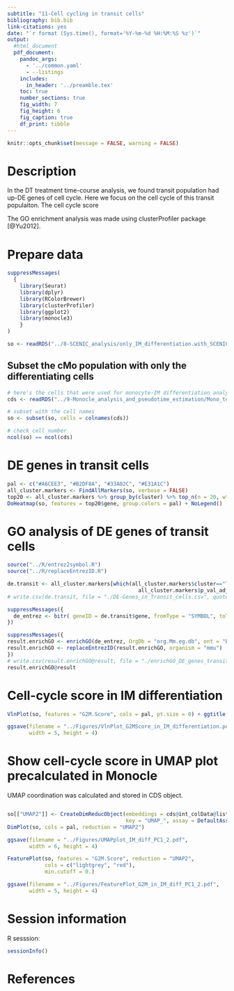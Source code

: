 ```yaml
---
subtitle: "11-Cell cycling in transit cells"
bibliography: bib.bib
link-citations: yes
date: "`r format (Sys.time(), format='%Y-%m-%d %H:%M:%S %z')`"
output: 
  #html_document
  pdf_document:
    pandoc_args:
      - '../common.yaml'
      - --listings
    includes:
      in_header: '../preamble.tex'
    toc: true
    number_sections: true
    fig_width: 7
    fig_height: 6
    fig_caption: true
    df_print: tibble
---
```


```r
knitr::opts_chunk$set(message = FALSE, warning = FALSE)
```

\newpage

# Description

In the DT treatment time-course analysis, we found transit population had up-DE genes of cell cycle. Here we focus on the cell cycle of this transit populaiton. The cell cycle score 

The GO enrichment analysis was made using clusterProfiler package [@Yu2012]. 

# Prepare data

```r
suppressMessages(
  {
    library(Seurat)
    library(dplyr)
    library(RColorBrewer)
    library(clusterProfiler)
    library(ggplot2)
    library(monocle3)
    }
)

so <- readRDS("../8-SCENIC_analysis/only_IM_differentiation.with_SCENIC.seuratObject.Rds")
```

## Subset the cMo population with only the differentiating cells

```r
# here's the cells that were used for monocyte-IM differentiation analysis: 
cds <- readRDS("../9-Monocle_analysis_and_pseudotime_estimation/Mono_to_IM.cds")

# subset with the cell names
so <- subset(so, cells = colnames(cds))

# check cell number
ncol(so) == ncol(cds)
```


# DE genes in transit cells

```r
pal <- c("#A6CEE3", "#B2DF8A", "#33A02C", "#E31A1C")
all_cluster.markers <- FindAllMarkers(so, verbose = FALSE)
top20 <- all_cluster.markers %>% group_by(cluster) %>% top_n(n = 20, wt = avg_log2FC)
DoHeatmap(so, features = top20$gene, group.colors = pal) + NoLegend()
```
# GO analysis of DE genes of transit cells

```r
source("../R/entrez2symbol.R")
source("../R/replaceEntrezID.R")

de.transit <- all_cluster.markers[which(all_cluster.markers$cluster=="Transit" &
                                          all_cluster.markers$p_val_adj < 0.01), ]
# write.csv(de.transit, file = "./DE-Genes_in_Transit_cells.csv", quote = FALSE)
```

```r
suppressMessages({
  de_entrez <- bitr( geneID = de.transit$gene, fromType = "SYMBOL", toType = "ENTREZID", OrgDb = "org.Mm.eg.db", drop = TRUE ) $ ENTREZID
})

```

```r
suppressMessages({
result.enrichGO <- enrichGO(de_entrez, OrgDb = "org.Mm.eg.db", ont = "BP")
result.enrichGO <- replaceEntrezID(result.enrichGO, organism = "mmu")
})
# write.csv(result.enrichGO@result, file = "./enrichGO_DE_genes_transit_cells.csv")
result.enrichGO@result
```

# Cell-cycle score in IM differentiation

```r
VlnPlot(so, features = "G2M.Score", cols = pal, pt.size = 0) + ggtitle("")
```

```r
ggsave(filename = "../Figures/VlnPlot_G2MScore_in_IM_differentiation.pdf", 
       width = 5, height = 4)
```

# Show cell-cycle score in UMAP plot precalculated in Monocle

UMAP coordination was calculated and stored in CDS object. 
```r

```


```r
so[["UMAP2"]] <- CreateDimReducObject(embeddings = cds@int_colData@listData$reducedDims$UMAP, 
                                      key = "UMAP_", assay = DefaultAssay(so))
DimPlot(so, cols = pal, reduction = "UMAP2")
```
```r
ggsave(filename = "../Figures/UMAPplot_IM_diff_PC1_2.pdf", 
       width = 6, height = 4)
```


```r
FeaturePlot(so, features = "G2M.Score", reduction = "UMAP2",
            cols = c("lightgrey", "red"), 
            min.cutoff = 0.)
```

```r
ggsave(filename = "../Figures/FeaturePlot_G2M_in_IM_diff_PC1_2.pdf", 
       width = 5, height = 4)
```


# Session information 

R sesssion: 

```r
sessionInfo()
```


# References



